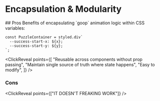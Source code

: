 
# Encapsulation & Modularity

<Row>
<Column>
## Pros
Benefits of encapsulating `goop` animation logic within CSS variables:

```tsx
const PuzzleContainer = styled.div`
  --success-start-x: ${x};
  --success-start-y: ${y};
`;
```

<ClickReveal points={[
  "Reusable across components without prop passing",
  "Maintain single source of truth where state happens",
  "Easy to modify",
]} />
</Column>
<Column>
### Cons

<ClickReveal points={["IT DOESN'T FREAKING WORK"]} />
</Column>
</Row>
